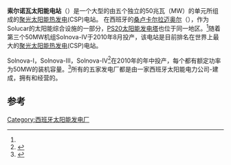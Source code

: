 {{Infobox power station 
| name               = 索尔诺瓦太阳能电站<br/>（Solnova Solar Power Station）
| official_name      = 
| image              = Foto aére de solnovas y torre junio 2010.jpg
| image_size         = 
| image_caption      = 前三个单元是Solnova-I (右方), III (左前方), 和 IV (右后方). 在背景中的两个塔分别是[[PS10太阳能发电塔|PS10]]和[[PS20太阳能发电塔|PS20]]太阳能电站.
| location_map       = Spain
| location_map_width = 200px
| location_map_text  = 
| lat_d     = 37
| lat_m     = 22
| lat_s     = 
| lat_NS    = N
| long_d    = 06
| long_m    = 12
| long_s    = 
| long_EW   = W
| coordinates_type   = type:landmark
| coordinates_display= inline,title
| coordinates_ref    = 
| country            = [[西班牙|西班牙]]
| locale             = [[桑卢卡尔拉迈奥尔|桑卢卡尔拉迈奥尔]]（{{lang-es|Sanlúcar la Mayor}}）
| status             = 运行中
| construction_began = 
| commissioned       = 2010
| decommissioned     = 
| licence_expires    = 
| cost               = 
| owner              = Abengoa Solar
| operator           = 
| developer          = 
| constructor        = 
| solar_farm_type    = [[聚光太阳能热发电|聚光太阳能热发电]](CSP)
| pv_units           = 
| cpv_units          = 
| cpv_concentration  = 
| csp_technology     = P
| csp_units          = 
| installed_capacity = 150 MW
| max_planned_cap    = 250 MW
| capacity_factor    = 
| average_annual_gen = 
| net_generation     = 
| website            = 
| as_of              = 2010年11月12日
| extra              = 
}}

'''索尔诺瓦太阳能电站'''（{{lang-en|Solnova Solar Power Station}}）是一个大型的由五个独立的50兆瓦（MW）的单元所组成的[[聚光太阳能热发电|聚光太阳能热发电]](CSP)电站。 在西班牙的[[桑卢卡尔拉迈奥尔|桑卢卡尔拉迈奥尔]]（{{lang-es|Sanlúcar la Mayor}}），作为Solucar的太阳能综合设施的一部分，[[PS20太阳能发电塔|PS20太阳能发电塔]]也位于同一地区。<ref name=AS1 />随着第三个50MW机组Solnova-IV于2010年8月投产，该电站是目前排名在世界上最大的[[聚光太阳能热发电|聚光太阳能热发电]](CSP)电站。

Solnova-I，Solnova-III，Solnova-IV<ref name="AS4">{{cite web|title=Abengoa solar reaches total of 193 MW operating|url=http://www.abengoasolar.com/corp/web/en/about_us/general/news/archive/2010/solar_20100802.html|accessdate=1 November 2010}}{{dead link|date=2018年1月 |bot=InternetArchiveBot |fix-attempted=yes }}</ref>在2010年的年中投产，每个都有额定功率为50MW的装机容量。<ref name="AS1">{{cite web|title=Solúcar Platform: Solnova|url=http://www.abengoasolar.com/corp/web/en/our_projects/solucar/solnova/index.html|accessdate=1 November 2010}}{{dead link|date=2018年1月 |bot=InternetArchiveBot |fix-attempted=yes }}</ref>所有的五家发电厂都是由一家西班牙太阳能电力公司-{{link-en|阿文戈亚太阳能|Abengoa Solar}}建成，拥有和经营的。

==参考==
{{reflist}}

[[Category:西班牙太阳能发电厂|Category:西班牙太阳能发电厂]]